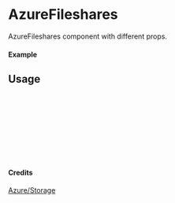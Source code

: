 
<Meta of={AzureFileshares} title="Azure/Storage/AzureFileshares" />

# AzureFileshares

AzureFileshares component with different props.

#### Example

<Canvas of={AzureFileshares.Primary} />

## Usage

```ts
import { AzureFileshares } from "yadl-ui";

const Example = () => {
  return (
      <AzureFileshares />
  );
};

export default Example;
```

#### Credits
[Azure/Storage](https://learn.microsoft.com/en-us/azure/architecture/icons/)
